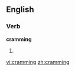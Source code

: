 
== English ==
===Verb===
'''cramming'''
# {{present participle of|[[cram]]}}

[[vi:cramming]]
[[zh:cramming]]